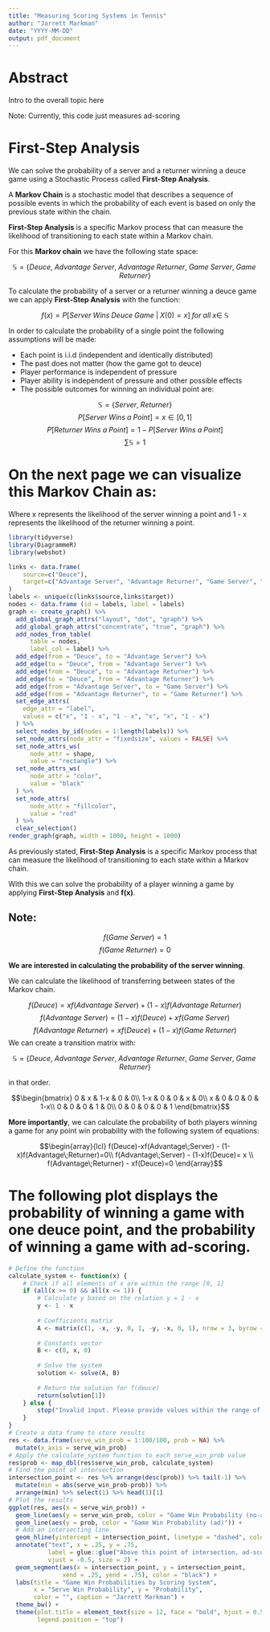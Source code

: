 ```yaml
---
title: "Measuring Scoring Systems in Tennis"
author: "Jarrett Markman"
date: "YYYY-MM-DD"
output: pdf_document
---
```


# Abstract

Intro to the overall topic here

Note: Currently, this code just measures ad-scoring

\newpage

# First-Step Analysis

We can solve the probability of a server and a returner winning a deuce game using a Stochastic Process called **First-Step Analysis**. 

A **Markov Chain** is a stochastic model that describes a sequence of possible events in which the probability of each event is based on only the previous state within the chain. 

**First-Step Analysis** is a specific Markov process that can measure the likelihood of transitioning to each state within a Markov chain. 

For this **Markov chain** we have the following state space:

$$\mathbb{S} = \{Deuce,\; Advantage\;Server,\; Advantage\;Returner,\; Game\;Server,\; Game\;Returner\}$$

To calculate the probability of a server or a returner winning a deuce game we can apply **First-Step Analysis** with the function:

$$f(x) = P[Server\; Wins\; Deuce\; Game\;|\;X(0) = x]\; for\; all\; x\in\; \mathbb{S}$$

In order to calculate the probability of a single point the following assumptions will be made:

* Each point is i.i.d (independent and identically distributed)
* The past does not matter (how the game got to deuce)
* Player performance is independent of pressure
* Player ability is independent of pressure and other possible effects
* The possible outcomes for winning an individual point are: 

$$\mathbb{S} = \{Server,\; Returner\}$$
$$P[Server\; Wins\; a\; Point] = x\in[0, 1]$$
$$P[Returner\; Wins\; a\; Point] = 1 - P[Server\; Wins\; a\; Point]$$
$$\sum_{}\mathbb{S} = 1$$

# On the next page we can visualize this **Markov Chain** as:

Where x represents the likelihood of the server winning a point and 1 - x represents the likelihood of the returner winning a point. 

```r
library(tidyverse)
library(DiagrammeR)
library(webshot)
```

```r
links <- data.frame(
    source=c("Deuce"),
    target=c("Advantage Server", "Advantage Returner", "Game Server", "Game Returner")
)
labels <- unique(c(links$source,links$target))
nodes <- data.frame (id = labels, label = labels)
graph <- create_graph() %>% 
  add_global_graph_attrs("layout", "dot", "graph") %>%
  add_global_graph_attrs("concentrate", "true", "graph") %>%
  add_nodes_from_table(
      table = nodes,
      label_col = label) %>% 
  add_edge(from = "Deuce", to = "Advantage Server") %>% 
  add_edge(to = "Deuce", from = "Advantage Server") %>%
  add_edge(from = "Deuce", to = "Advantage Returner") %>% 
  add_edge(to = "Deuce", from = "Advantage Returner") %>%
  add_edge(from = "Advantage Server", to = "Game Server") %>% 
  add_edge(from = "Advantage Returner", to = "Game Returner") %>%
  set_edge_attrs(
    edge_attr = "label",
    values = c("x", "1 - x", "1 - x", "x", "x", "1 - x")
  ) %>%
  select_nodes_by_id(nodes = 1:length(labels)) %>% 
  set_node_attrs(node_attr = "fixedsize", values = FALSE) %>% 
  set_node_attrs_ws(
      node_attr = shape,
      value = "rectangle") %>% 
  set_node_attrs_ws(
      node_attr = "color",
      value = "black"
  ) %>%
  set_node_attrs(
      node_attr = "fillcolor",
      value = "red"
  ) %>%
  clear_selection() 
render_graph(graph, width = 1000, height = 1000)
```

\newpage

As previously stated, **First-Step Analysis** is a specific Markov process that can measure the likelihood of transitioning to each state within a Markov chain. 

With this we can solve the probability of a player winning a game by applying **First-Step Analysis** and **f(x)**.

## Note:

$$f(Game\;Server) = 1$$
$$f(Game\;Returner) = 0$$

**We are interested in calculating the probability of the server winning**.

We can calculate the likelihood of transferring between states of the Markov chain.

$$f(Deuce) = xf(Advantage\;Server)\;+\;(1-x)f(Advantage\;Returner)$$
$$f(Advantage\;Server) = (1-x)f(Deuce)\;+\;xf(Game\;Server)$$
$$f(Advantage\;Returner) = xf(Deuce)\;+\;(1-x)f(Game\;Returner)$$
We can create a transition matrix with:

$$\mathbb{S} = \{Deuce,\; Advantage\;Server,\; Advantage\;Returner,\; Game\;Server,\; Game\;Returner\}$$ 

in that order. 

$$\begin{bmatrix}
0 & x & 1-x & 0 & 0\\
1-x & 0 & 0 & x & 0\\
x & 0 & 0 & 0 & 1-x\\
0 & 0 & 0 & 1 & 0\\
0 & 0 & 0 & 0 & 1
\end{bmatrix}$$

**More importantly**, we can calculate the probability of both players winning a game for any point win probability with the following system of equations:

$$\begin{array}{lcl} f(Deuce)-xf(Advantage\;Server) - (1-x)f(Advantage\;Returner)=0\\ 
f(Advantage\;Server) - (1-x)f(Deuce)= x \\
f(Advantage\;Returner) - xf(Deuce)=0 \end{array}$$

\newpage

# The following plot displays the probability of winning a game with one deuce point, and the probability of winning a game with ad-scoring. 

```r
# Define the function
calculate_system <- function(x) {
    # Check if all elements of x are within the range [0, 1]
    if (all(x >= 0) && all(x <= 1)) {
        # Calculate y based on the relation y = 1 - x
        y <- 1 - x
        
        # Coefficients matrix
        A <- matrix(c(1, -x, -y, 0, 1, -y, -x, 0, 1), nrow = 3, byrow = TRUE)
        
        # Constants vector
        B <- c(0, x, 0)
        
        # Solve the system
        solution <- solve(A, B)
        
        # Return the solution for f(deuce)
        return(solution[1])
    } else {
        stop("Invalid input. Please provide values within the range of 0 and 1")
    }
}
# Create a data frame to store results
res <- data.frame(serve_win_prob = 1:100/100, prob = NA) %>%
  mutate(x_axis = serve_win_prob)
# Apply the calculate_system function to each serve_win_prob value
res$prob <- map_dbl(res$serve_win_prob, calculate_system)
# Find the point of intersection 
intersection_point <- res %>% arrange(desc(prob)) %>% tail(-1) %>% 
  mutate(min = abs(serve_win_prob-prob)) %>%
  arrange(min) %>% select(1) %>% head(1)[1]
# Plot the results
ggplot(res, aes(x = serve_win_prob)) +
  geom_line(aes(y = serve_win_prob, color = "Game Win Probability (no-ad)")) +
  geom_line(aes(y = prob, color = "Game Win Probability (ad)")) +
  # Add an intersecting line
  geom_hline(yintercept = intersection_point, linetype = "dashed", color = "black") +
  annotate("text", x = .25, y = .75, 
           label = glue::glue("Above this point of intersection, ad-scoring favors the server"), 
           vjust = -0.5, size = 2) +
  geom_segment(aes(x = intersection_point, y = intersection_point,
               xend = .25, yend = .75), color = "black") +
  labs(title = "Game Win Probabilities by Scoring System", 
       x = "Serve Win Probability", y = "Probability",
       color = "", caption = "Jarrett Markman") +
  theme_bw() +
  theme(plot.title = element_text(size = 12, face = "bold", hjust = 0.5),
        legend.position = "top")
```
